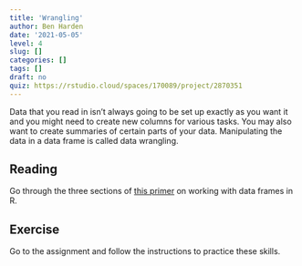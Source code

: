 ```yaml
---
title: 'Wrangling'
author: Ben Harden
date: '2021-05-05'
level: 4
slug: []
categories: []
tags: []
draft: no
quiz: https://rstudio.cloud/spaces/170089/project/2870351
---
```


Data that you read in isn't always going to be set up exactly as you want it and you might need to create new columns for various tasks. You may also want to create summaries of certain parts of your data. Manipulating the data in a data frame is called data wrangling.

## Reading

Go through the three sections of [this primer](https://rstudio.cloud/learn/primers/2) on working with data frames in R.

## Exercise

Go to the assignment and follow the instructions to practice these skills.
